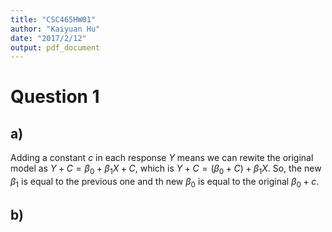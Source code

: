 ```yaml
---
title: "CSC465HW01"
author: "Kaiyuan Hu"
date: "2017/2/12"
output: pdf_document
---
```


# Question 1

## a)
Adding a constant *c* in each response *Y* means we can rewite the original model as $Y+C = \beta_0  + \beta_1 X+C$, which is $Y+C = (\beta_0 + C) + \beta_1 X$. So, the new $\beta_1$ is equal to the previous one and th new $\beta_0$ is equal to the original $\beta_0 + c$.


## b)